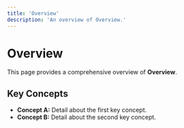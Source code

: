```yaml
---
title: 'Overview'
description: 'An overview of Overview.'
---
```


# Overview

This page provides a comprehensive overview of **Overview**.

## Key Concepts

* **Concept A:** Detail about the first key concept.
* **Concept B:** Detail about the second key concept.
